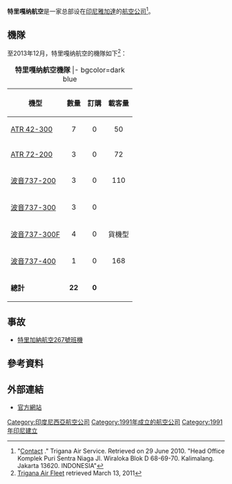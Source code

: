 {{noteTA
|T=zh-cn:特里嘎纳航空;zh-hk:特里加納航空;
|1=zh-cn:特里嘎纳航空;zh-hk:特里加納航空;
}}
{{expand|time=2015-08-16T14:52:24+00:00}}
{{refimprove|time=2015-08-16T14:52:24+00:00}}
{{Infobox Airline
|airline        = 特里加納航空 <br> Trigana Air Service
|logo           = 
|logo_size      = 
|fleet_size     = 22
|destinations   = 21
|IATA           = IL
|ICAO           = TGN
|callsign       = TRIGANA
|parent         = 
|company_slogan = ''We Serve you Here, There, and Everywhere''
|founded        = 1991年
|headquarters   = [[印尼|印尼]][[雅加達|雅加達]]
|key_people     = 
|bases           = 印尼[[蘇加諾-哈達國際機場|蘇加諾-哈達國際機場]]
|secondary_hubs = 
|focus_cities   = 
|frequent_flyer = 
|lounge         = 
|alliance       = 
|website        = [http://www.trigana-air.com/ www.trigana-air.com]
}}

'''特里嘎纳航空'''是一家总部设在[[印尼|印尼]][[雅加達|雅加達]]的[[航空公司|航空公司]]<ref>"[http://www.trigana-air.com/html/module.php?act=contact&lang=en Contact] {{webarchive|url=https://web.archive.org/web/20101003221155/http://www.trigana-air.com/html/module.php?act=contact&lang=en |date=2010-10-03 }}." Trigana Air Service. Retrieved on 29 June 2010. "Head Office Komplek Puri Sentra Niaga Jl. Wiraloka Blok D 68-69-70. Kalimalang. Jakarta 13620. INDONESIA"</ref>。

==機隊==
至2013年12月，特里嘎纳航空的機隊如下<ref>[http://www.trigana-air.com/html/module.php?act=static&page=Our_Fleet&lang=en Trigana Air Fleet] {{webarchive|url=https://web.archive.org/web/20120504052803/http://www.trigana-air.com/html/module.php?act=static&page=Our_Fleet&lang=en |date=2012-05-04 }} retrieved March 13, 2011</ref>：

<center>
{| class="toccolours" border="1" cellpadding="3" style="border-collapse:collapse"
|+ '''特里嘎纳航空機隊'''
|- bgcolor=dark blue
!機型
!數量
!訂購
!載客量
|-
|[[ATR_42|ATR 42-300]]
|align=center|7
|align=center|0
|align=center|50
|-
|[[ATR_72|ATR 72-200]]
|align=center|3
|align=center|0
|align=center|72
|-
|[[波音737|波音737-200]]
|align=center|3
|align=center|0
|align=center|110
|-
|[[波音737|波音737-300]]
|align=center|3
|align=center|0
|align=center|
|-
|[[波音737|波音737-300F]]
|align=center|4
|align=center|0
|align=center|貨機型
|-
|[[波音737|波音737-400]]
|align=center|1
|align=center|0
|align=center|168
|-
|'''總計'''
| style="text-align:center;"|''' 22 '''
| style="text-align:center;"|''' 0 '''
|}
</center>

==事故==
*[[特里加納航空267號班機|特里加納航空267號班機]]

==參考資料==
{{Reflist}}

==外部連結==
*[https://web.archive.org/web/20101007204810/http://www.trigana-air.com/ 官方網站]

[[Category:印度尼西亞航空公司|Category:印度尼西亞航空公司]]
[[Category:1991年成立的航空公司|Category:1991年成立的航空公司]]
[[Category:1991年印尼建立|Category:1991年印尼建立]]